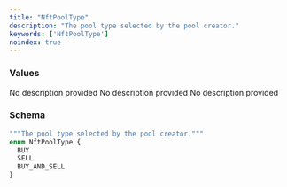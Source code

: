 ```yaml
---
title: "NftPoolType"
description: "The pool type selected by the pool creator."
keywords: ['NftPoolType']
noindex: true
---
```


### Values

<ResponseField name="BUY" type="enum">
  No description provided
</ResponseField>

<ResponseField name="SELL" type="enum">
  No description provided
</ResponseField>

<ResponseField name="BUY_AND_SELL" type="enum">
  No description provided
</ResponseField>

### Schema


```graphql 
"""The pool type selected by the pool creator."""
enum NftPoolType {
  BUY
  SELL
  BUY_AND_SELL
}
```
